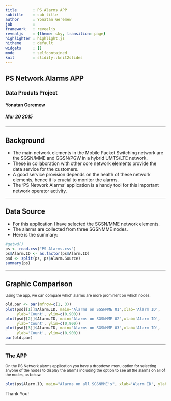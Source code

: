 ```yaml
---
title       : PS Alarms APP
subtitle    : sub title
author      : Yonatan Geremew
job         : 
framework   : revealjs  
revealjs    : {theme: sky, transition: page}
highlighter : highlight.js  
hitheme     : default      
widgets     : []            
mode        : selfcontained 
knit        : slidify::knit2slides
---
```


## PS Network Alarms APP 

### Data Produts Project
#### Yonatan Geremew
##### Mar 20 2015

---

## Background

- The main network elements in the Mobile Packet Switching network are the SGSN/MME and GGSN/PGW in a hybrid UMTS/LTE
network. 
- These in collaboration with other core network elements provide the data service for the customers.
- A good service provision depends on the health of these network elements, hence it is crucial to monitor the alarms.
- The 'PS Network Alarms' application is a handy tool for this important network operator activity.

---  

## Data Source

- For this application I have selected the SGSN/MME network elements. 
- The alarms are collected from three SGSNMME nodes.
- Here is the summary:
```r
#getwd()
ps <- read.csv("PS Alarms.csv")
ps$Alarm.ID <- as.factor(ps$Alarm.ID)
psd <- split(ps, ps$Alarm.Source)
summary(ps)
```


---  

## Graphic Comparison

<small>Using the app, we can compare which alarms are more prominent on which nodes.</small>

```r
old.par <- par(mfrow=c(1, 3))
plot(psd[[1]]$Alarm.ID, main="Alarms on SGSNMME 01",xlab='Alarm ID', 
     ylab='Count', ylim=c(0,900))
plot(psd[[2]]$Alarm.ID, main="Alarms on SGSNMME 02",xlab='Alarm ID', 
     ylab='Count', ylim=c(0,900))
plot(psd[[3]]$Alarm.ID, main="Alarms on SGSNMME 03",xlab='Alarm ID', 
     ylab='Count', ylim=c(0,900))
par(old.par)
```

---

### The APP

<small>On the PS Network alarms application you have a dropdown menu 
option for selecting anyone of the nodes to display the alarms including the option to see all the alarms on all of the nodes, as below.</small>

```r
plot(ps$Alarm.ID, main="Alarms on all SGSNMME's", xlab='Alarm ID', ylab='Count', ylim=c(0,2000))
```

Thank You!


